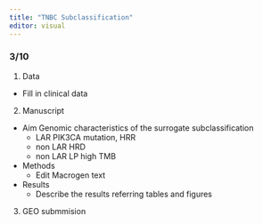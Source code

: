 ```yaml
---
title: "TNBC Subclassification"
editor: visual
---
```


### 3/10

1. Data
  + Fill in clinical data
  
2. Manuscript
  + Aim Genomic characteristics of the surrogate subclassification
    * LAR PIK3CA mutation, HRR
    * non LAR HRD
    * non LAR LP high TMB
  + Methods
    * Edit Macrogen text
  + Results
    * Describe the results referring tables and figures

3. GEO submmision
